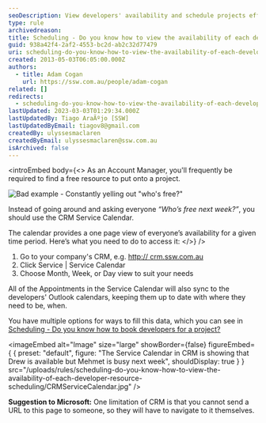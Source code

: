```yaml
---
seoDescription: View developers' availability and schedule projects efficiently using the CRM Service Calendar.
type: rule
archivedreason:
title: Scheduling - Do you know how to view the availability of each developer? (Resource Scheduling)
guid: 938a42f4-2af2-4553-bc2d-ab2c32d77479
uri: scheduling-do-you-know-how-to-view-the-availability-of-each-developer-resource-scheduling
created: 2013-05-03T06:05:00.000Z
authors:
  - title: Adam Cogan
    url: https://ssw.com.au/people/adam-cogan
related: []
redirects:
  - scheduling-do-you-know-how-to-view-the-availability-of-each-developer-(resource-scheduling)
lastUpdated: 2023-03-03T01:29:34.000Z
lastUpdatedBy: Tiago AraÃºjo [SSW]
lastUpdatedByEmail: tiagov8@gmail.com
createdBy: ulyssesmaclaren
createdByEmail: ulyssesmaclaren@ssw.com.au
isArchived: false
---
```


<introEmbed
  body={<>
As an Account Manager, you'll frequently be required to find a free resource to put onto a project.

![Bad example - Constantly yelling out "who's free?"](/uploads/rules/scheduling-do-you-know-how-to-view-the-availability-of-each-developer-resource-scheduling/yelling-whos-free.jpg)

Instead of going around and asking everyone _“Who’s free next week?”_, you should use the CRM Service Calendar.

The calendar provides a one page view of everyone’s availability for a given time period. Here’s what you need to do to access it:
  </>}
/>
1. Go to your company's CRM, e.g. [http:// crm.ssw.com.au](http://crm.ssw.com.au)
2. Click Service | Service Calendar
3. Choose Month, Week, or Day view to suit your needs

All of the Appointments in the Service Calendar will also sync to the developers' Outlook calendars, keeping them up to date with where they need to be, when.

You have multiple options for ways to fill this data, which you can see in [Scheduling - Do you know how to book developers for a project?](/scheduling-do-you-know-how-to-book-developers-for-a-project)


<imageEmbed
  alt="Image"
  size="large"
  showBorder={false}
  figureEmbed={ {
    preset: "default",
    figure: "The Service Calendar in CRM is showing that Drew is available but Mehmet is busy next week",
    shouldDisplay: true
  } }
  src="/uploads/rules/scheduling-do-you-know-how-to-view-the-availability-of-each-developer-resource-scheduling/CRMServiceCalendar.jpg"
/>

**Suggestion to Microsoft:** One limitation of CRM is that you cannot send a URL to this page to someone, so they will have to navigate to it themselves.
